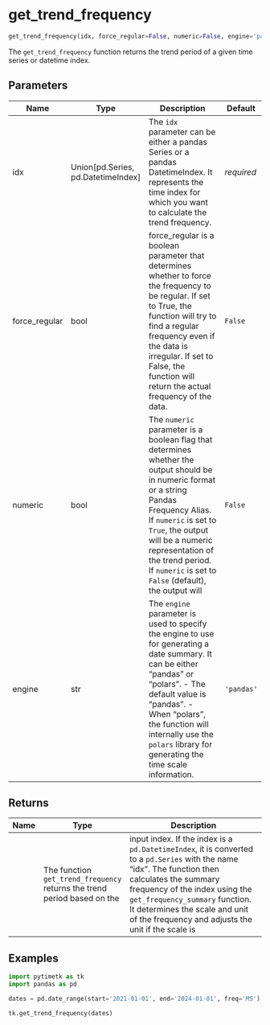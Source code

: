 # get_trend_frequency { #pytimetk.get_trend_frequency }

```python
get_trend_frequency(idx, force_regular=False, numeric=False, engine='pandas')
```

The `get_trend_frequency` function returns the trend period of a given time 
series or datetime index.

## Parameters {.doc-section .doc-section-parameters}

| Name          | Type                                 | Description                                                                                                                                                                                                                                                                                                | Default    |
|---------------|--------------------------------------|------------------------------------------------------------------------------------------------------------------------------------------------------------------------------------------------------------------------------------------------------------------------------------------------------------|------------|
| idx           | Union\[pd.Series, pd.DatetimeIndex\] | The `idx` parameter can be either a pandas Series or a pandas  DatetimeIndex. It represents the time index for which you want to  calculate the trend frequency.                                                                                                                                           | _required_ |
| force_regular | bool                                 | force_regular is a boolean parameter that determines whether to force the  frequency to be regular. If set to True, the function will try to find a  regular frequency even if the data is irregular. If set to False, the  function will return the actual frequency of the data.                         | `False`    |
| numeric       | bool                                 | The `numeric` parameter is a boolean flag that determines whether the  output should be in numeric format or a string Pandas Frequency Alias.  If `numeric` is set to `True`, the output will be a numeric representation  of the trend period. If `numeric` is set to `False` (default), the output  will | `False`    |
| engine        | str                                  | The `engine` parameter is used to specify the engine to use for  generating a date summary. It can be either "pandas" or "polars".   - The default value is "pandas".  - When "polars", the function will internally use the `polars` library    for generating the time scale information.                | `'pandas'` |

## Returns {.doc-section .doc-section-returns}

| Name   | Type                                                                     | Description                                                                                                                                                                                                                                                                                                     |
|--------|--------------------------------------------------------------------------|-----------------------------------------------------------------------------------------------------------------------------------------------------------------------------------------------------------------------------------------------------------------------------------------------------------------|
|        | The function `get_trend_frequency` returns the trend period based on the | input index. If the index is a `pd.DatetimeIndex`, it is converted to a  `pd.Series` with the name "idx". The function then calculates the summary  frequency of the index using the `get_frequency_summary` function. It  determines the scale and unit of the frequency and adjusts the unit if  the scale is |

## Examples {.doc-section .doc-section-examples}

```python
import pytimetk as tk
import pandas as pd

dates = pd.date_range(start='2021-01-01', end='2024-01-01', freq='MS')

tk.get_trend_frequency(dates)    
```